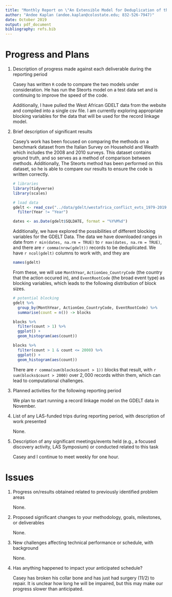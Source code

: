 ```yaml
---
title: "Monthly Report on \"An Extensible Model for Deduplication of the GDELT Events Database\""
author: "Andee Kaplan (andee.kaplan@colostate.edu; 832-526-7947)"
date: October 2019
output: pdf_document
bibliography: refs.bib
---
```


# Progress and Plans

1. Description of progress made against each deliverable during the reporting period

    Casey has written `R` code to compare the two models under consideration. He has run the Steorts model on a test data set and is continuing to improve the speed of the code.
    
    Additionally, I have pulled the West African GDELT data from the website and compiled into a single csv file. I am currently exploring appropriate blocking variables for the data that will be used for the record linkage model.

2. Brief description of significant results
    
    Casey's work has been focused on comparing the methods on a benchmark dataset from the Italian Survey on Household and Wealth which includes the 2008 and 2010 surveys. This dataset contains ground truth, and so serves as a method of comparison between methods. Additionally, The Steorts method has been performed on this dataset, so he is able to compare our results to ensure the code is written correctly.
    
    ```r
    # libraries
    library(tidyverse)
    library(scales)
    ```

    ```r
    # load data
    gdelt <- read_csv("../data/gdelt/westafrica_conflict_evts_1979-2019_gdelt.csv") %>%
      filter(Year != "Year")
    
    dates <- as.Date(gdelt$SQLDATE, format = "%Y%M%d")
    ```
    
    Additionally, we have explored the possibilities of different blocking variables for the GDELT Data. The data we have downloaded ranges in date from `r min(dates, na.rm = TRUE)` to `r max(dates, na.rm = TRUE)`, and there are `r comma(nrow(gdelt))` records to be deduplicated. We have `r ncol(gdelt)` columns to work with, and they are
    
    ```r
    names(gdelt)
    ```
    
    From these, we will use `MonthYear`, `ActionGeo_CountryCode` (the country that the action occured in), and `EventRootCode` (the broad event type) as blocking variables, which leads to the following distribution of block sizes.

    
    ```r
    # potential blocking
    gdelt %>%
      group_by(MonthYear, ActionGeo_CountryCode, EventRootCode) %>%
      summarise(count = n()) -> blocks
    
    blocks %>%
      filter(count > 1) %>%
      ggplot() +
      geom_histogram(aes(count))
    
    blocks %>%
      filter(count > 1 & count <= 2000) %>%
      ggplot() +
      geom_histogram(aes(count))
    ```
    
    There are `r comma(sum(blocks$count > 1))` blocks that result, with `r sum(blocks$count > 2000)` over $2,000$ records within them, which can lead to computational challenges.

3. Planned activities for the following reporting period

    We plan to start running a record linkage model on the GDELT data in November.


4. List of any LAS-funded trips during reporting period, with description of work presented
    
    None.

5. Description of any significant meetings/events held (e.g., a focused discovery activity, LAS Symposium) or conducted related to this task

    Casey and I continue to meet weekly for one hour.


# Issues

1. Progress on/results obtained related to previously identified problem areas

    None.

2. Proposed significant changes to your methodology, goals, milestones, or deliverables

    None.

3. New challenges affecting technical performance or schedule, with background

    None.


4. Has anything happened to impact your anticipated schedule?

    Casey has broken his collar bone and has just had surgery (11/2) to repair. It is unclear how long he will be impaired, but this may make our progress slower than anticipated.


